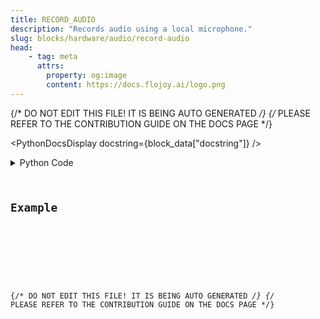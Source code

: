 ```yaml
---
title: RECORD_AUDIO
description: "Records audio using a local microphone."
slug: blocks/hardware/audio/record-audio
head:
    - tag: meta
      attrs:
        property: og:image
        content: https://docs.flojoy.ai/logo.png
---
```


{/* DO NOT EDIT THIS FILE! IT IS BEING AUTO GENERATED */}
{/* PLEASE REFER TO THE CONTRIBUTION GUIDE ON THE DOCS PAGE */}


<PythonDocsDisplay docstring={block_data["docstring"]} />
<details>
<summary>Python Code</summary>



<Code code={pythonCode} lang="py" wrap theme="dracula" />

[Find this Flojoy Block on GitHub](https://github.com/flojoy-ai/blocks/blob/main/blocks/HARDWARE/AUDIO/RECORD_AUDIO/RECORD_AUDIO.py)

</details>

## Example


<GetHelpWidget />


<AppDisplay app={app} blockName="RECORD_AUDIO" client:visible />


<Example />

{/* DO NOT EDIT THIS FILE! IT IS BEING AUTO GENERATED */}
{/* PLEASE REFER TO THE CONTRIBUTION GUIDE ON THE DOCS PAGE */}
